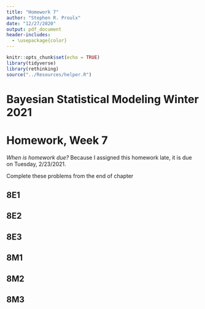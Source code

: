 ```yaml
---
title: "Homework 7"
author: "Stephen R. Proulx"
date: "12/27/2020"
output: pdf_document
header-includes:
  - \usepackage{color}
---
```


```r
knitr::opts_chunk$set(echo = TRUE)
library(tidyverse)
library(rethinking)
source("../Resources/helper.R")
```
# Bayesian Statistical Modeling Winter 2021
# Homework, Week 7

*When is homework due?* Because I assigned this homework late, it is due on Tuesday, 2/23/2021. 


Complete these problems from the end of chapter 

## 8E1


## 8E2


## 8E3


## 8M1


## 8M2


## 8M3  



